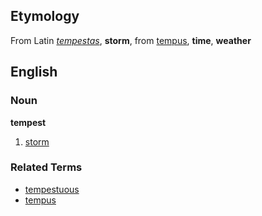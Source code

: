 ==Etymology==
From Latin ''[[tempestas]]'', '''storm''', from [[tempus]], '''time''', '''weather'''

==English==
===Noun===
'''tempest'''

# [[storm]]

===Related Terms===
*[[tempestuous]]
*[[tempus]]